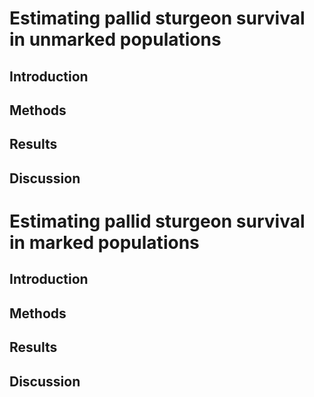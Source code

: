 

# Estimating pallid sturgeon survival in unmarked populations

## Introduction

## Methods

## Results

## Discussion


# Estimating pallid sturgeon survival in marked populations

## Introduction

## Methods

## Results

## Discussion
